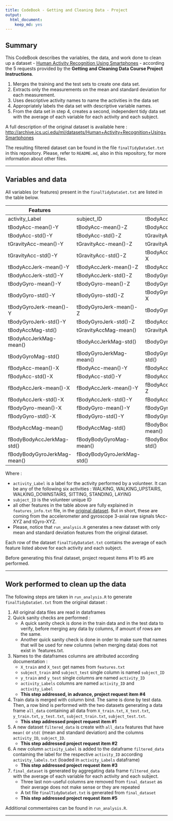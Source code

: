 ```yaml
---
title: CodeBook - Getting and Cleaning Data - Project
output: 
  html_document:
    keep_md: yes
---
```


## Summary

This CodeBook describes the variables, the data, and work done to clean up a dataset - [Human Activity Recognition Using Smartphones](https://d396qusza40orc.cloudfront.net/getdata%2Fprojectfiles%2FUCI%20HAR%20Dataset.zip ) - according the 5 requests provided by the **Getting and Cleaning Data Course Project Instructions**.

1. Merges the training and the test sets to create one data set.
2. Extracts only the measurements on the mean and standard deviation for each measurement. 
3. Uses descriptive activity names to name the activities in the data set
4. Appropriately labels the data set with descriptive variable names. 
5. From the data set in step 4, creates a second, independent tidy data set with the average of each variable for each activity and each subject.

A full description of the original dataset is available here :
<http://archive.ics.uci.edu/ml/datasets/Human+Activity+Recognition+Using+Smartphones>

The resulting filtered dataset can be found in the file `finalTidyDataSet.txt` in this repository. Please, refer to `README.md`, also in this repository, for more information about other files.

---

## Variables and data
All variables (or features) present in the `finalTidyDataSet.txt` are listed in the table below.

| Features                    |                             |                            | 
|-----------------------------|-----------------------------|----------------------------|
| activity_Label              | subject_ID                  | tBodyAcc-mean()-X          | 
| tBodyAcc-mean()-Y           | tBodyAcc-mean()-Z           | tBodyAcc-std()-X           |    
| tBodyAcc-std()-Y            | tBodyAcc-std()-Z            | tGravityAcc-mean()-X       |  
| tGravityAcc-mean()-Y        | tGravityAcc-mean()-Z        | tGravityAcc-std()-X        |  
| tGravityAcc-std()-Y         | tGravityAcc-std()-Z         | tBodyAccJerk-mean()-X      |
| tBodyAccJerk-mean()-Y       | tBodyAccJerk-mean()-Z       | tBodyAccJerk-std()-X       |  
| tBodyAccJerk-std()-Y        | tBodyAccJerk-std()-Z        | tBodyGyro-mean()-X         |  
| tBodyGyro-mean()-Y          | tBodyGyro-mean()-Z          | tBodyGyro-std()-X          |  
| tBodyGyro-std()-Y           | tBodyGyro-std()-Z           | tBodyGyroJerk-mean()-X     |  
| tBodyGyroJerk-mean()-Y      | tBodyGyroJerk-mean()-Z      | tBodyGyroJerk-std()-X      |   
| tBodyGyroJerk-std()-Y       | tBodyGyroJerk-std()-Z       | tBodyAccMag-mean()         |   
| tBodyAccMag-std()           | tGravityAccMag-mean()       | tGravityAccMag-std()       |   
| tBodyAccJerkMag-mean()      | tBodyAccJerkMag-std()       | tBodyGyroMag-mean()        |   
| tBodyGyroMag-std()          | tBodyGyroJerkMag-mean()     | tBodyGyroJerkMag-std()     |   
| fBodyAcc-mean()-X           | fBodyAcc-mean()-Y           | fBodyAcc-mean()-Z          |   
| fBodyAcc-std()-X            | fBodyAcc-std()-Y            | fBodyAcc-std()-Z           |   
| fBodyAccJerk-mean()-X       | fBodyAccJerk-mean()-Y       | fBodyAccJerk-mean()-Z      |   
| fBodyAccJerk-std()-X        | fBodyAccJerk-std()-Y        | fBodyAccJerk-std()-Z       |   
| fBodyGyro-mean()-X          | fBodyGyro-mean()-Y          | fBodyGyro-mean()-Z         |   
| fBodyGyro-std()-X           | fBodyGyro-std()-Y           | fBodyGyro-std()-Z          |   
| fBodyAccMag-mean()          | fBodyAccMag-std()           | fBodyBodyAccJerkMag-mean() | 
| fBodyBodyAccJerkMag-std()   | fBodyBodyGyroMag-mean()     | fBodyBodyGyroMag-std()     |
| fBodyBodyGyroJerkMag-mean() | fBodyBodyGyroJerkMag-std()  |                            |

Where :

* `activity_Label` is a label for the activity performed by a volunteer. It can be any of the following six activities : WALKING, WALKING_UPSTAIRS, WALKING_DOWNSTAIRS, SITTING, STANDING, LAYING
* `subject_ID` is the volunteer unique ID
* all other features in the table above are fully explained in `features_info.txt` file, in the [original dataset](https://d396qusza40orc.cloudfront.net/getdata%2Fprojectfiles%2FUCI%20HAR%20Dataset.zip). But in short, these are coming from the accelerometer and gyroscope 3-axial raw signals tAcc-XYZ and tGyro-XYZ.
* Please, notice that `run_analysis.R` generates a new dataset with only mean and standard deviation features from the original dataset. 

Each row of the dataset `finalTidyDataSet.txt` contains the average of each feature listed above for each activity and each subject.

Before generating this final dataset, project request items #1 to #5 are performed. 

---

## Work performed to clean up the data

The following steps are taken in `run_analysis.R` to generate `finalTidyDataSet.txt` from the original dataset :

1. All original data files are read in dataframes  
2. Quick sanity checks are performed :
    + A quick sanity check is done in the train data and in the test data to verify, before merging any data by columns, if amount of rows are the same.
    + Another quick sanity check is done in order to make sure that names that will be used for new columns (when merging data) does not exist in `features.txt.
3. Names to the dataframes columns are attributed according documentation :
    + `X_train` and `X_test` get names from `features.txt`
    + `subject_train` and `subject_test` single column is named `subject_ID`
    + `y_train` and `y_test` single columns are named `activity_ID`
    + `activity_Labels` columns are named `activity_ID` and `activity_Label`
    + **This step addressed, in advance, project request item #4**
4. Train data is merged with column bind. The same is done by test data. Then, a row bind is performed with the two datasets generating a data frame `all_data` containing all data from `X_train.txt`, `X_test.txt`, `y_train.txt`, `y_test.txt`, `subject_train.txt`, `subject_test.txt`.
    + **This step addressed project request item #1**
5. A new dataset `filtered_data` is create with `all_data` features that have `mean(` or `std(` (mean and standard deviation) and the columns `activity_ID`, `subject_ID`.
    + **This step addressed project request item #2**
6. A new column `activity_Label` is added to the dataframe `filtered_data` containing the label for the respective `activity_ID` according `activity_labels.txt` (loaded in `activity_Labels` dataframe)
    + **This step addressed project request item #3**
7. `final_dataset` is generated by aggregating data frame `filtered_data` with the average of each variable for each activity and each subject.
    + Three last non-useful columns are removed from `final_dataset` as their average does not make sense or they are repeated
    + A txt file `finalTidyDataSet.txt` is generated from `final_dataset`
    + **This step addressed project request item #5**

Additional commentaires can be found in `run_analysis.R`.

---

